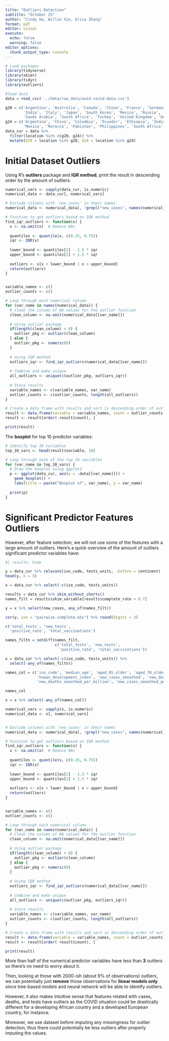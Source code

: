 ```yaml
---
title: "Outliers Detection"
subtitle: "October 25"
author: "Cindy Ha, Willie Xie, Erica Zhang"
format: pdf
editor: visual
execute: 
  echo: false
  warning: false
editor_options: 
  chunk_output_type: console
---
```


```r
# Load packages 
library(tidyverse)
library(skimr)
library(tidyr)
library(outliers)

#load data
data = read_csv('../data/raw_data/owid-covid-data.csv')

g20 = c('Argentina', 'Australia', 'Canada', 'China', 'France', 'Germany',
        'India', 'Italy', 'Japan', 'South Korea', 'Mexico', 'Russia',
        'Saudi Arabia', 'South Africa', 'Turkey', 'United Kingdom', 'United States')
g24 = c('Argentina', 'China', 'Colombia', 'Ecuador', 'Ethiopia', 'India',
        'Mexico', 'Morocco', 'Pakistan', 'Philippines', 'South Africa', 'Sri Lanka')
data_cur = data %>%
  filter(location %in% c(g20, g24)) %>%
  mutate(G20 = location %in% g20, G24 = location %in% g24)
```

# Initial Dataset Outliers

Using R's **outliers** package and **IQR method**, print the result in descending order by the amount of outliers:

```r
numerical_vars <- sapply(data_cur, is.numeric)
numerical_data <- data_cur[, numerical_vars]

# Exclude columns with 'new_cases' in their names
numerical_data <- numerical_data[, !grepl("new_cases", names(numerical_data))]

# Function to get outliers based on IQR method
find_iqr_outliers <- function(x) {
  x <- na.omit(x)  # Remove NAs
  
  quantiles <- quantile(x, c(0.25, 0.75))
  iqr <- IQR(x)
  
  lower_bound <- quantiles[1] - 1.5 * iqr
  upper_bound <- quantiles[2] + 1.5 * iqr
  
  outliers <- x[x < lower_bound | x > upper_bound]
  return(outliers)
}


variable_names <- c()
outlier_counts <- c()

# Loop through each numerical column
for (var_name in names(numerical_data)) {
  # Clean the column of NA values for the outlier function
  clean_column <- na.omit(numerical_data[[var_name]])
  
  # Using outlier package
  if(length(clean_column) > 0) {  
    outlier_pkg <- outlier(clean_column)
  } else {
    outlier_pkg <- numeric(0) 
  }
  
  # Using IQR method
  outliers_iqr <- find_iqr_outliers(numerical_data[[var_name]])
  
  # Combine and make unique
  all_outliers <- unique(c(outlier_pkg, outliers_iqr))
  
  # Store results
  variable_names <- c(variable_names, var_name)
  outlier_counts <- c(outlier_counts, length(all_outliers))
}

# Create a data frame with results and sort in descending order of outlier counts
result <- data.frame(variable = variable_names, count = outlier_counts)
result <- result[order(-result$count), ]

print(result)
```

The **boxplot** for top 10 predictor variables:

```r
# Identify top 10 variables
top_10_vars <- head(result$variable, 10)

# Loop through each of the top 10 variables
for (var_name in top_10_vars) {
  # Draw the boxplot using ggplot2
  p <- ggplot(data_cur, aes(y = .data[[var_name]])) +
    geom_boxplot() +
    labs(title = paste("Boxplot of", var_name), y = var_name)
  
  print(p)
}
```

# Significant Predictor Features Outliers

However, after feature selection, we will not use some of the features with a large amount of outliers. Here's a quick overview of the amount of outliers significant predictor variables have:

```r
#| results: hide

y = data_cur %>% relocate(iso_code, tests_units, .before = continent)
head(y, n = 5)

x = data_cur %>% select(-c(iso_code, tests_units))

results = data_cur %>% skim_without_charts()
names_filt = results$skim_variable[results$complete_rate < 0.7]

y = x %>% select(new_cases, any_of(names_filt))

cor(y, use = "pairwise.complete.obs") %>% round(digits = 3)

c('total_tests', 'new_tests',
  'positive_rate', 'total_vaccinations')

names_filtn = setdiff(names_filt,
                      c('total_tests', 'new_tests',
                        'positive_rate', 'total_vaccinations'))

x = data_cur %>% select(-c(iso_code, tests_units)) %>%
  select(-any_of(names_filtn))

names_col = c('iso_code', 'median_age', 'aged_65_older', 'aged_70_older',
              'human_development_index', 'new_cases_smoothed', 'new_deaths_smoothed',
              'new_deaths_smoothed_per_million', 'new_cases_smoothed_per_million')

names_col

x = x %>% select(-any_of(names_col))
```

```r
numerical_vars <- sapply(x, is.numeric)
numerical_data <- x[, numerical_vars]


# Exclude columns with 'new_cases' in their names
numerical_data <- numerical_data[, !grepl("new_cases", names(numerical_data))]

# Function to get outliers based on IQR method
find_iqr_outliers <- function(x) {
  x <- na.omit(x)  # Remove NAs
  
  quantiles <- quantile(x, c(0.25, 0.75))
  iqr <- IQR(x)
  
  lower_bound <- quantiles[1] - 1.5 * iqr
  upper_bound <- quantiles[2] + 1.5 * iqr
  
  outliers <- x[x < lower_bound | x > upper_bound]
  return(outliers)
}


variable_names <- c()
outlier_counts <- c()

# Loop through each numerical column
for (var_name in names(numerical_data)) {
  # Clean the column of NA values for the outlier function
  clean_column <- na.omit(numerical_data[[var_name]])
  
  # Using outlier package
  if(length(clean_column) > 0) {  
    outlier_pkg <- outlier(clean_column)
  } else {
    outlier_pkg <- numeric(0) 
  }
  
  # Using IQR method
  outliers_iqr <- find_iqr_outliers(numerical_data[[var_name]])
  
  # Combine and make unique
  all_outliers <- unique(c(outlier_pkg, outliers_iqr))
  
  # Store results
  variable_names <- c(variable_names, var_name)
  outlier_counts <- c(outlier_counts, length(all_outliers))
}

# Create a data frame with results and sort in descending order of outlier counts
result <- data.frame(variable = variable_names, count = outlier_counts)
result <- result[order(-result$count), ]

print(result)

```

More than half of the numerical predictor variables have less than **3** outliers so there's no need to worry about it.

Then, looking at those with 2000-ish (about 9% of observations) outliers, we can potentially just **remove** those observations for **linear models only** since tree-based models and neural network will be able to identify outliers.

However, it also makes intuitive sense that features related with cases, deaths, and tests have outliers as the COVID situation could be drastically different for a developing African country and a developed European country, for instance.

Moreover, we use dataset before imputing any missingness for outlier detection, thus there could potentially be less outliers after properly imputing the values.
